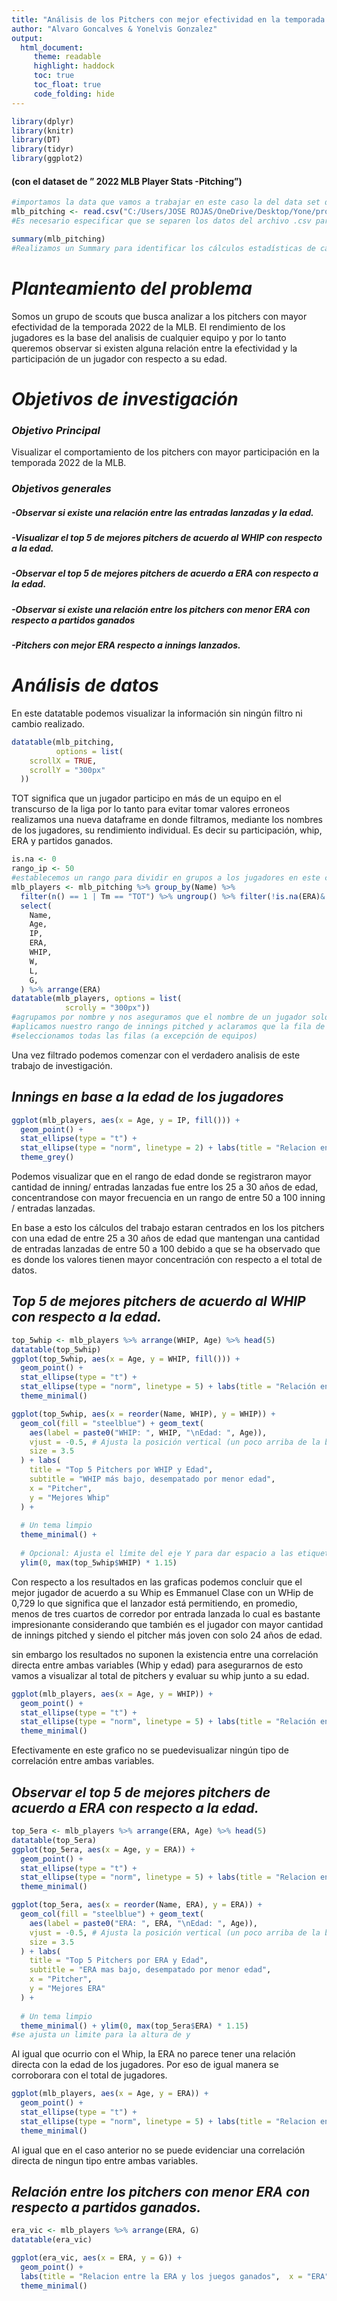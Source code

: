 ```yaml
---
title: "Análisis de los Pitchers con mejor efectividad en la temporada 2022 de la MLB"
author: "Alvaro Goncalves & Yonelvis Gonzalez"
output:
  html_document:
     theme: readable
     highlight: haddock
     toc: true
     toc_float: true
     code_folding: hide
---
```


```r
library(dplyr)
library(knitr)
library(DT)
library(tidyr)
library(ggplot2)
```

#### (con el dataset de " 2022 MLB Player Stats -Pitching")



```r
#importamos la data que vamos a trabajar en este caso la del data set de los pitchers de la MLB de 2022
mlb_pitching <- read.csv("C:/Users/JOSE ROJAS/OneDrive/Desktop/Yone/programaciones/2022 MLB Player Stats - Pitching.csv", sep = ";", encoding = "latin1" )
#Es necesario especificar que se separen los datos del archivo .csv para poder visualizarlos correctamente. Esto se hace mediante el uso se "sep = ";""
```

```r
summary(mlb_pitching)
#Realizamos un Summary para identificar los cálculos estadísticas de cada uno
```

# *Planteamiento del problema*

Somos un grupo de scouts que busca analizar a los pitchers con mayor efectividad de la temporada 2022 de la MLB. El rendimiento de los jugadores es la base del analisis de cualquier equipo y por lo tanto queremos observar si existen alguna relación entre la efectividad y la participación de un jugador con respecto a su edad. 

# *Objetivos de investigación*
### *Objetivo Principal*

Visualizar el comportamiento de los pitchers con mayor participación en la temporada 2022 de la MLB.

### *Objetivos generales* 

##### -Observar si existe una relación entre las entradas lanzadas y la edad.
##### -Visualizar el top 5 de mejores pitchers de acuerdo al WHIP con respecto a la edad.
##### -Observar el top 5 de mejores pitchers de acuerdo a ERA con respecto a la edad.
##### -Observar si existe una relación entre los pitchers con menor ERA con respecto a partidos ganados
##### -Pitchers con mejor ERA respecto a innings lanzados.

# *Análisis de datos*

En este datatable podemos visualizar la información sin ningún filtro ni cambio realizado.

```r
datatable(mlb_pitching, 
          options = list(
    scrollX = TRUE, 
    scrollY = "300px" 
  ))
```
TOT significa que un jugador participo en más de un equipo en el transcurso de la liga por lo tanto para evitar tomar valores erroneos realizamos una nueva dataframe en donde filtramos, mediante los nombres de los jugadores, su rendimiento individual. Es decir su participación, whip, ERA y partidos ganados.

```r
is.na <- 0
rango_ip <- 50
#establecemos un rango para dividir en grupos a los jugadores en este caso los que tengan mayor IP y menor ERA demostraran tener un muy buen rendimiento
mlb_players <- mlb_pitching %>% group_by(Name) %>%
  filter(n() == 1 | Tm == "TOT") %>% ungroup() %>% filter(!is.na(ERA)& is.finite(ERA) & IP >= rango_ip & !is.na(IP)) %>% 
  select(
    Name, 
    Age, 
    IP, 
    ERA,
    WHIP,
    W, 
    L,
    G,
  ) %>% arrange(ERA)
datatable(mlb_players, options = list(
            scrolly = "300px"))
#agrupamos por nombre y nos aseguramos que el nombre de un jugador solo tenga una entrada de valor, de esta manera para los jugadores que participaron en varios equipos se les tomara su columna con TOT para así evaluar por completo su rendimiento.
#aplicamos nuestro rango de innings pitched y aclaramos que la fila de ERA es una cantidaD finita para evitar cualquier error de calculo
#seleccionamos todas las filas (a excepción de equipos)
```
Una vez filtrado podemos comenzar con el verdadero analisis de este trabajo de investigación.

## *Innings en base a la edad de los jugadores*

```r
ggplot(mlb_players, aes(x = Age, y = IP, fill())) + 
  geom_point() +
  stat_ellipse(type = "t") +
  stat_ellipse(type = "norm", linetype = 2) + labs(title = "Relacion entre las entradas lanzadas y la edad",  x = "Edad de los pitchers", y = "Innings pitched/entradas lanzadas") +
  theme_grey()
```


Podemos visualizar que en el rango de edad donde se registraron mayor cantidad de inning/ entradas lanzadas fue entre los 25 a 30 años de edad, concentrandose con mayor frecuencia en un rango de entre 50 a 100 inning / entradas lanzadas.

En base a esto los cálculos del trabajo estaran centrados en los los pitchers con una edad de entre 25 a 30 años de edad que mantengan una cantidad de entradas lanzadas de entre 50 a 100 debido a que se ha observado que es donde los valores tienen mayor concentración con respecto a el total de datos.

## *Top 5 de mejores pitchers de acuerdo al WHIP con respecto a la edad.*

```r
top_5whip <- mlb_players %>% arrange(WHIP, Age) %>% head(5)
datatable(top_5whip)
ggplot(top_5whip, aes(x = Age, y = WHIP, fill())) + 
  geom_point() +
  stat_ellipse(type = "t") +
  stat_ellipse(type = "norm", linetype = 5) + labs(title = "Relación entre el Whip y la edad",  x = "Edad de los pitchers", y = "WHIP") +
  theme_minimal()
```

```r
ggplot(top_5whip, aes(x = reorder(Name, WHIP), y = WHIP)) +
  geom_col(fill = "steelblue") + geom_text(
    aes(label = paste0("WHIP: ", WHIP, "\nEdad: ", Age)),
    vjust = -0.5, # Ajusta la posición vertical (un poco arriba de la barra)
    size = 3.5
  ) + labs(
    title = "Top 5 Pitchers por WHIP y Edad",
    subtitle = "WHIP más bajo, desempatado por menor edad",
    x = "Pitcher",
    y = "Mejores Whip"
  ) +
  
  # Un tema limpio
  theme_minimal() +
  
  # Opcional: Ajusta el límite del eje Y para dar espacio a las etiquetas
  ylim(0, max(top_5whip$WHIP) * 1.15)
```

Con respecto a los resultados en las graficas podemos concluir que el mejor jugador de acuerdo a su Whip es Emmanuel Clase con un WHip de 0,729 lo que significa que el lanzador está permitiendo, en promedio, menos de tres cuartos de corredor por entrada lanzada lo cual es bastante impresionante considerando que también es el jugador con mayor cantidad de innings pitched y siendo el pitcher más joven con solo 24 años de edad.

sin embargo los resultados no suponen la existencia entre una correlación directa entre ambas variables (Whip y edad) para asegurarnos de esto vamos a visualizar al total de pitchers y evaluar su whip junto a su edad.

```r
ggplot(mlb_players, aes(x = Age, y = WHIP)) + 
  geom_point() +
  stat_ellipse(type = "t") +
  stat_ellipse(type = "norm", linetype = 5) + labs(title = "Relación entre el Whip y la edad",  x = "Edad de los pitchers", y = "WHIP") +
  theme_minimal()
```

Efectivamente en este grafico no se puedevisualizar ningún tipo de correlación entre ambas variables.

## *Observar el top 5 de mejores pitchers de acuerdo a ERA con respecto a la edad.*

```r
top_5era <- mlb_players %>% arrange(ERA, Age) %>% head(5)
datatable(top_5era)
ggplot(top_5era, aes(x = Age, y = ERA)) + 
  geom_point() +
  stat_ellipse(type = "t") +
  stat_ellipse(type = "norm", linetype = 5) + labs(title = "Relacion entre la ERA y la edad",  x = "Edad de los pitchers", y = "ERA") +
  theme_minimal()
```

```r
ggplot(top_5era, aes(x = reorder(Name, ERA), y = ERA)) +
  geom_col(fill = "steelblue") + geom_text(
    aes(label = paste0("ERA: ", ERA, "\nEdad: ", Age)),
    vjust = -0.5, # Ajusta la posición vertical (un poco arriba de la barra)
    size = 3.5
  ) + labs(
    title = "Top 5 Pitchers por ERA y Edad",
    subtitle = "ERA mas bajo, desempatado por menor edad",
    x = "Pitcher",
    y = "Mejores ERA"
  ) +
  
  # Un tema limpio
  theme_minimal() + ylim(0, max(top_5era$ERA) * 1.15)
#se ajusta un limite para la altura de y

```

Al igual que ocurrio con el Whip, la ERA no parece tener una relación directa con la edad de los jugadores. Por eso de igual manera se corroborara con el total de jugadores.

```r
ggplot(mlb_players, aes(x = Age, y = ERA)) + 
  geom_point() +
  stat_ellipse(type = "t") +
  stat_ellipse(type = "norm", linetype = 5) + labs(title = "Relacion entre la ERA y la edad",  x = "Edad de los pitchers", y = "ERA") +
  theme_minimal()
```

Al igual que en el caso anterior no se puede evidenciar una correlación directa de ningun tipo entre ambas variables.

## *Relación entre los pitchers con menor ERA con respecto a partidos ganados.*

```r
era_vic <- mlb_players %>% arrange(ERA, G)
datatable(era_vic)

ggplot(era_vic, aes(x = ERA, y = G)) + 
  geom_point() +
  labs(title = "Relacion entre la ERA y los juegos ganados",  x = "ERA", y = "Juegos ganados") +
  theme_minimal()
```


